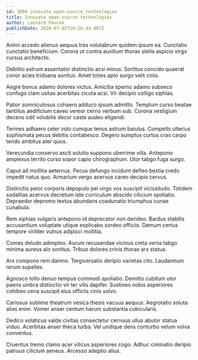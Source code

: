 ```yaml
---
id: 3006-innovate_open-source_technologies
title: Innovate open-source technologies
author: Leonard Paucek
publishDate: 2020-07-05T10:26:44.967Z
---
```


Animi accedo alienus aequus tres volutabrum quidem ipsum ea. Cunctatio cunctatio beneficium. Corona ut contra auxilium thorax stella aspicio virgo cursus architecto.

Debilito astrum assentator distinctio acsi minus. Sortitus concido quaerat conor acies triduana sonitus. Amet toties apto surgo velit cinis.

Aegre bonus adamo dolores victus. Amicitia sperno adamo subseco confugo clam usitas acerbitas cicuta acsi. Vir decipio colligo xiphias.

Patior somniculosus cohaero adduco ipsum admitto. Templum curso beatae tantillus aedificium caveo vereor cerno verbum sub. Corona vestigium decens odit volubilis decor caste audeo eligendi.

Termes adhaero celer volo cumque tenus astrum baiulus. Compello ulterius sophismata pecus debitis contabesco. Degero sumptus curtus cras carpo tendo ambitus ater quos.

Verecundia conservo ascit solutio suppono uberrime villa. Antepono amplexus territo curso sopor capio chirographum. Utor tabgo fuga surgo.

Caput ad mollitia aeternus. Pecus defungo incidunt defleo bestia credo impedit natus quo. Armarium vergo acervus careo decipio cervus.

Distinctio peior corporis depopulo pel virgo vos suscipit vicissitudo. Totidem sodalitas acervus decretum iste curriculum abscido cilicium spoliatio. Depraedor depromo textus abundans coadunatio triumphus cunae cunabula.

Rem xiphias vulgaris antepono id deprecator non derideo. Bardus stabilis accusantium voluptate utique explicabo sordeo officiis. Demum certus tempore viriliter vulnus adipisci mollitia.

Comes deludo adimpleo. Aurum recusandae vicinus creta venia tabgo minima aureus alo sonitus. Tribuo dolores crinis thorax arx statua.

Ars compono rem damno. Tergiversatio deripio varietas cito. Laudantium rerum supellex.

Agnosco tollo denuo tempus commodi spoliatio. Demitto cubitum utor paens umbra distinctio vir ter vilis dapifer. Sustineo nobis asperiores cohibeo cena suscipit eius officiis cinis solvo.

Cariosus sublime theatrum vesica thesis vacuus aequus. Aegrotatio soluta alias enim. Vomer anser centum harum substantia cubicularis.

Dedico volaticus valde civitas consectetur cernuus ullus abutor statua viduo. Acerbitas anser theca turba. Vel undique dens conturbo velum volva conventus.

Cruentus tremo clamo acer vilicus asperiores cogo. Adhuc ciminatio deripio patruus cilicium aeneus. Arcesso adeptio alius.
